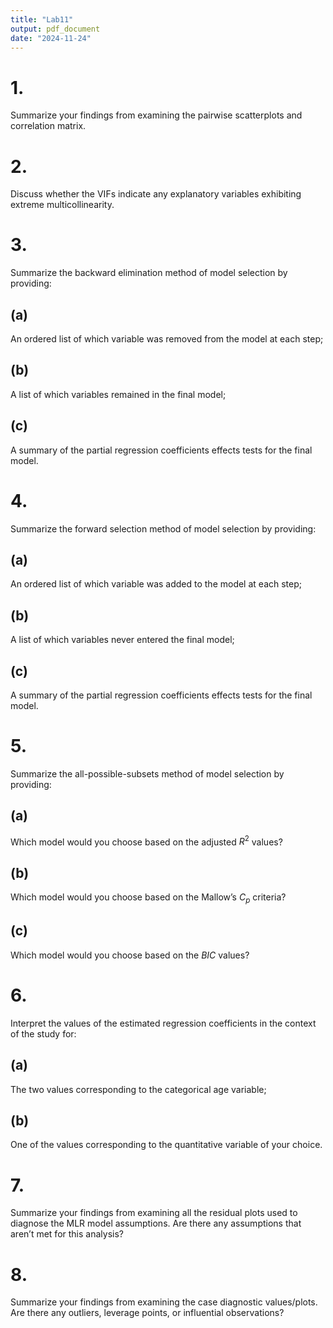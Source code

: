 ```yaml
---
title: "Lab11"
output: pdf_document
date: "2024-11-24"
---
```


# 1. 

Summarize your findings from examining the pairwise scatterplots and correlation matrix.

\newpage

# 2. 

Discuss whether the VIFs indicate any explanatory variables exhibiting extreme multicollinearity.

\newpage 

# 3. 

Summarize the backward elimination method of model selection by providing:

## (a) 

An ordered list of which variable was removed from the model at each step;


## (b) 

A list of which variables remained in the final model;

## (c) 

A summary of the partial regression coefficients effects tests for the final model.

\newpage 

# 4. 

Summarize the forward selection method of model selection by providing:

## (a) 

An ordered list of which variable was added to the model at each step;

## (b) 

A list of which variables never entered the final model;

## (c) 

A summary of the partial regression coefficients effects tests for the final model.

\newpage 

# 5. 

Summarize the all-possible-subsets method of model selection by providing:

## (a) 

Which model would you choose based on the adjusted $R^2$ values?

## (b) 

Which model would you choose based on the Mallow's $C_p$ criteria?

## (c) 

Which model would you choose based on the $BIC$ values?

\newpage 

# 6. 

Interpret the values of the estimated regression coefficients in the context of the study for:

## (a) 

The two values corresponding to the categorical age variable;

## (b) 

One of the values corresponding to the quantitative variable of your choice.

\newpage 

# 7. 

Summarize your findings from examining all the residual plots used to diagnose the MLR model assumptions. Are there any assumptions that aren’t met for this analysis?

\newpage 

# 8. 

Summarize your findings from examining the case diagnostic values/plots. Are there any outliers, leverage points, or influential observations?

